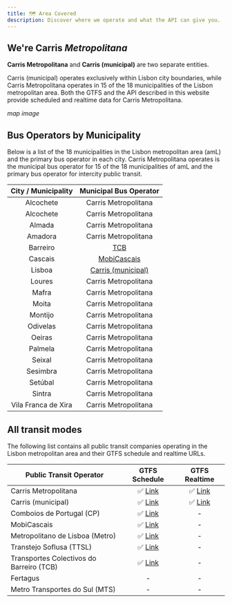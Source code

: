 ```yaml
---
title: 🗺️ Area Covered
description: Discover where we operate and what the API can give you.
---
```


## We're Carris _Metropolitana_

**Carris Metropolitana** and **Carris (municipal)** are two separate entities.

Carris (municipal) operates exclusively within Lisbon city boundaries, while Carris Metropolitana operates in 15 of the 18 municipalities of the Lisbon metropolitan area.
Both the GTFS and the API described in this website provide scheduled and realtime data for Carris Metropolitana.


_map image_


## Bus Operators by Municipality

Below is a list of the 18 municipalities in the Lisbon metropolitan area (amL) and the primary bus operator in each city.
Carris Metropolitana operates is the municipal bus operator for 15 of the 18 municipalities of amL and the primary bus operator for intercity public transit.

| City / Municipality | Municipal Bus Operator                                                  |
|:-------------------:|:-----------------------------------------------------------------------:|
| Alcochete           | Carris Metropolitana                                                    |
| Alcochete           | Carris Metropolitana                                                    |
| Almada              | Carris Metropolitana                                                    |
| Amadora             | Carris Metropolitana                                                    |
| Barreiro            | [TCB](https://www.tcbarreiro.pt/)                                       |
| Cascais             | [MobiCascais](https://dadosabertos.cascais.pt/dataset/gtfs-mobicascais) |
| Lisboa              | [Carris (municipal)](https://gateway.carris.pt/apiui)                   |
| Loures              | Carris Metropolitana                                                    |
| Mafra               | Carris Metropolitana                                                    |
| Moita               | Carris Metropolitana                                                    |
| Montijo             | Carris Metropolitana                                                    |
| Odivelas            | Carris Metropolitana                                                    |
| Oeiras              | Carris Metropolitana                                                    |
| Palmela             | Carris Metropolitana                                                    |
| Seixal              | Carris Metropolitana                                                    |
| Sesimbra            | Carris Metropolitana                                                    |
| Setúbal             | Carris Metropolitana                                                    |
| Sintra              | Carris Metropolitana                                                    |
| Vila Franca de Xira | Carris Metropolitana                                                    |


## All transit modes

The following list contains all public transit companies operating in the Lisbon metropolitan area and their GTFS schedule and realtime URLs.

| Public Transit Operator                  | GTFS Schedule                                                                | GTFS Realtime                                                |
|------------------------------------------|:----------------------------------------------------------------------------:|:------------------------------------------------------------:|
| Carris Metropolitana                     | ✅ [Link](/gtfs/schedule)                                                    | ✅ [Link](/gtfs/realtime)                                    |
| Carris (municipal)                       | ✅ [Link](https://gateway.carris.pt/apiui)                                   | ✅ [Link](https://gateway.carris.pt/apiui)                   |
| Comboios de Portugal (CP)                | ✅ [Link](https://publico.cp.pt/gtfs/gtfs.zip)                               | -                                                            |
| MobiCascais                              | ✅ [Link](https://dadosabertos.cascais.pt/dataset/gtfs-mobicascais)          | -                                                            |
| Metropolitano de Lisboa (Metro)          | ✅ [Link](https://www.nap-portugal.imt-ip.pt/nap/multimodalsupplydetail/186) | -                                                            |
| Transtejo Soflusa (TTSL)                 | ✅ [Link](https://api.transtejo.pt/files/GTFS.zip)                           | -                                                            |
| Transportes Colectivos do Barreiro (TCB) | ✅ [Link](https://www.tcbarreiro.pt/)                                        | -                                                            |
| Fertagus                                 | -                                                                            | -                                                            |
| Metro Transportes do Sul (MTS)           | -                                                                            | -                                                            |